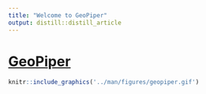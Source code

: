 ```yaml
---
title: "Welcome to GeoPiper"
output: distill::distill_article
---
```


# [GeoPiper]()

```r
knitr::include_graphics('../man/figures/geopiper.gif')
```
